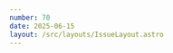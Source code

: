 ```yaml
---
number: 70
date: 2025-06-15
layout: /src/layouts/IssueLayout.astro
---
```



<Title title={`Issue ${frontmatter.number}`} date={frontmatter.date} />

<NewsletterSponsorSlot
  title="Want to Stay Ahead in Mobile CI/CD?"
  url={`https://www.linkedin.com/build-relation/newsletter-follow?entityUrn=7211299460243460097&utm_source=ioscinewsletter&utm_medium=web&utm_campaign=issue_69`}
  description="The Mobile CI/CD Report is a biweekly LinkedIn newsletter delivering expert insights, industry trends, and practical guidance on mobile DevOps. Explore the insights enterprise DevOps leaders and mobile CI/CD teams rely on to stay ahead."
  image="https://d2thv89fb05cma.cloudfront.net/ioscinewsletter/images/appcircle-linkedin-newsletter.png"
/>

## Must-watch WWDC Developer Tools sessions

Hey everyone! I hope you've all had a fantastic couple of weeks. Welcome to another issue of the newsletter!

I am writing this issue one day late but I promise I have a good excuse this time. I just got back from my first ever in-person WWDC and I wanted to share so much in this issue that I felt like it warranted mulling everything over for an extra day.

That, and the fact that I felt absolutely exhausted after such an intense week and two very long flights 😅.

The experience of attending WWDC in person was incredible and has made me feel very energized, inspired and ready to build amazing things for the rest of the year. I feel like after attending it in person for the first time, this is going to become a yearly tradition for me.

In terms of what was announced during the week in the CI/CD and Automation space, one thing that shocked me was the fact that there was **no mention of Xcode Cloud** in either the **Platforms State of the Union** or any of the **Sessions** for the first time since its announcement.

I have been thinking about what this means for Apple's CI/CD service, could it be a sign of **lower investment** in the platform? Or that the product now has enough features that they focused on performance improvements and bug fixes this year?

I also went ahead and checked if something had changed in [the release notes](https://developer.apple.com/xcode-cloud/release-notes/) that wasn't quite **PSOTU** or **Session** worthy, but I was surprised to only see installed software updates 😭. I will continue to keep an eye on the product and let you know of any updates, but I am a bit gutted there was no real update this year (or at least that I could see!)

On the other hand though, this has been a **VERY good year** for automation and there is plenty to be excited about in that front, as I tell you in this issue.

Happy reading!

### ​[**🚀 What's new in the App Store Connect API**](https://developer.apple.com/videos/play/wwdc2025/324?utm_source=ioscinewsletter&utm_medium=web&utm_campaign=issue_69)​

Apple shipped a new major version of the [App Store Connect API (4.0)](https://developer.apple.com/documentation/appstoreconnectapi/app-store-connect-api-4-0-release-notes?utm_source=ioscinewsletter&utm_medium=web&utm_campaign=issue_69) during WWDC and it is packed with great features that will unlock a set of new automations for teams.

This release definitely empowers us to build a new set of features for [Helm](https://x.com/helm_app?utm_source=ioscinewsletter&utm_medium=web&utm_campaign=issue_69) to try and make developer's lives even easier. Check out this session to find out more about what's new.

### ​[**📈 New and Improved analytics to better track apps' usage and performance**](https://developer.apple.com/videos/play/wwdc2025/252?utm_source=ioscinewsletter&utm_medium=web&utm_campaign=issue_69)​

While most people don't know about it, the App Store Connect API is an incredible source of **metric points** and **analytics** that can help you better understand your app in a wide range of different dimensions.

This year, Apple added a couple of notable monetization analytics to the API: **Subscription Event** and **Subscription State** reports. On top of this, Apple also improved the Power and Performance metrics to include a recommended baseline, instead of relying on users to provide one.

### ​[**🧳 Reduce your app's install size by using Apple-Hosted Background Assets**](https://developer.apple.com/videos/play/wwdc2025/325?utm_source=ioscinewsletter&utm_medium=web&utm_campaign=issue_69)​

If you are a **game developer** or are building an app that **relies heavily on content**, you might want to check out this new feature as it can help you **reduce your app's initial bundle size**, leading to a better first impression for your users.

As of WWDC25, you can now upload background assets to an app in App Store Connect and **leverage system capabilities** and **new APIs** to download them on-demand.

### ​[**🐳 A first-party Docker alternative?**](https://developer.apple.com/videos/play/wwdc2025/346?utm_source=ioscinewsletter&utm_medium=web&utm_campaign=issue_69)​

Apple introduced a new Open Source project written entirely in Swift called **Containerization**. This project allows you to **create and run Linux containers** directly on your mac in a secure and private way.

Could this be a good first-party alternative to Docker for macOS users?

### ​[**🧪 Best practices to perform automated UI tests in Xcode**](https://developer.apple.com/videos/play/wwdc2025/344?utm_source=ioscinewsletter&utm_medium=web&utm_campaign=issue_69)​

Xcode provides an amazing set of tools to automating the testing of your application. One of these tools is [XCUIAutomation](https://developer.apple.com/documentation/xcuiautomation?utm_source=ioscinewsletter&utm_medium=web&utm_campaign=issue_69), a framework that allows you to **record interactions** with your app's UI, **replay them in different configurations** and environments and then **test or review them** in video format.

This year, Apple recorded a session showing best practices when using this framework.
